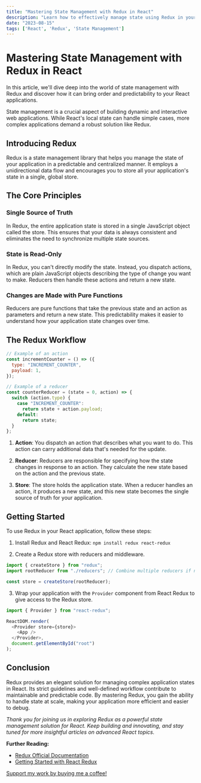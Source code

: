 ```yaml
---
title: "Mastering State Management with Redux in React"
description: "Learn how to effectively manage state using Redux in your React applications."
date: "2023-08-15"
tags: ['React', 'Redux', 'State Management']
---
```


# Mastering State Management with Redux in React

<Note emoji="🔄">In this article, we'll dive deep into the world of state management with Redux and discover how it can bring order and predictability to your React applications.</Note>

State management is a crucial aspect of building dynamic and interactive web applications. While React's local state can handle simple cases, more complex applications demand a robust solution like Redux.

## Introducing Redux

Redux is a state management library that helps you manage the state of your application in a predictable and centralized manner. It employs a unidirectional data flow and encourages you to store all your application's state in a single, global store.

## The Core Principles

### **Single Source of Truth**

In Redux, the entire application state is stored in a single JavaScript object called the store. This ensures that your data is always consistent and eliminates the need to synchronize multiple state sources.

### **State is Read-Only**

In Redux, you can't directly modify the state. Instead, you dispatch actions, which are plain JavaScript objects describing the type of change you want to make. Reducers then handle these actions and return a new state.

### **Changes are Made with Pure Functions**

Reducers are pure functions that take the previous state and an action as parameters and return a new state. This predictability makes it easier to understand how your application state changes over time.

## The Redux Workflow

```javascript
// Example of an action
const incrementCounter = () => ({
  type: "INCREMENT_COUNTER",
  payload: 1,
});

// Example of a reducer
const counterReducer = (state = 0, action) => {
  switch (action.type) {
    case "INCREMENT_COUNTER":
      return state + action.payload;
    default:
      return state;
  }
};
```

1. **Action**: You dispatch an action that describes what you want to do. This action can carry additional data that's needed for the update.

2. **Reducer**: Reducers are responsible for specifying how the state changes in response to an action. They calculate the new state based on the action and the previous state.

3. **Store**: The store holds the application state. When a reducer handles an action, it produces a new state, and this new state becomes the single source of truth for your application.

## Getting Started

To use Redux in your React application, follow these steps:

1. Install Redux and React Redux: `npm install redux react-redux`

2. Create a Redux store with reducers and middleware.

```javascript
import { createStore } from "redux";
import rootReducer from "./reducers"; // Combine multiple reducers if needed

const store = createStore(rootReducer);
```

3. Wrap your application with the `Provider` component from React Redux to give access to the Redux store.

```javascript
import { Provider } from "react-redux";

ReactDOM.render(
  <Provider store={store}>
    <App />
  </Provider>,
  document.getElementById("root")
);
```

## Conclusion

Redux provides an elegant solution for managing complex application states in React. Its strict guidelines and well-defined workflow contribute to maintainable and predictable code. By mastering Redux, you gain the ability to handle state at scale, making your application more efficient and easier to debug.

_Thank you for joining us in exploring Redux as a powerful state management solution for React. Keep building and innovating, and stay tuned for more insightful articles on advanced React topics._

**Further Reading:**
- [Redux Official Documentation](https://redux.js.org/)
- [Getting Started with React Redux](https://react-redux.js.org/introduction/quick-start)

<a href="https://www.buymeacoffee.com/mohammadhassani">Support my work by buying me a coffee!</a>
